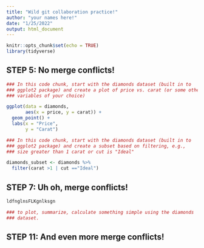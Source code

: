 ```yaml
---
title: "Wild git collaboration practice!"
author: "your names here!"
date: "1/25/2022"
output: html_document
---
```


```r
knitr::opts_chunk$set(echo = TRUE)
library(tidyverse)
```

## STEP 5: No merge conflicts!

```r
### In this code chunk, start with the diamonds dataset (built in to
### ggplot2 package) and create a plot of price vs. carat (or some other
### variables of your choice)

ggplot(data = diamonds,
       aes(x = price, y = carat)) +
  geom_point() +
  labs(x = "Price",
       y = "Carat")
```

```r
### In this code chunk, start with the diamonds dataset (built in to
### ggplot2 package) and create a subset based on filtering, e.g., 
### size greater than 1 carat or cut is "Ideal"

diamonds_subset <- diamonds %>% 
  filter(carat >1 | cut =="Ideal")
```

## STEP 7: Uh oh, merge conflicts!

```r
ldfnglnsFLKgnlksgn

### to plot, summarize, calculate something simple using the diamonds
### dataset.
```

## STEP 11: And even more merge conflicts!

```r



```
